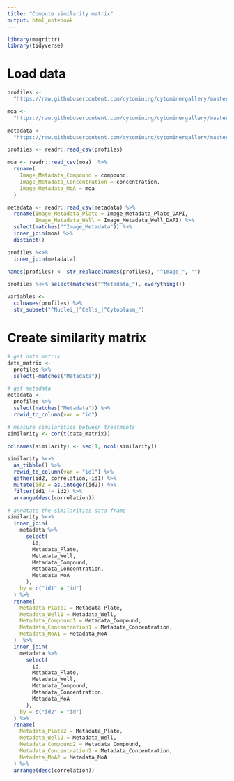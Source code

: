 ```yaml
---
title: "Compute similarity matrix"
output: html_notebook
---
```


```r
library(magrittr)
library(tidyverse)
```

# Load data

```r
profiles <-
  "https://raw.githubusercontent.com/cytomining/cytominergallery/master/inst/extdata/ljosa_jbiomolscreen_2013_per_well_mean.csv"

moa <-
  "https://raw.githubusercontent.com/cytomining/cytominergallery/master/inst/extdata/BBBC021_v1_moa.csv"

metadata <-
  "https://raw.githubusercontent.com/cytomining/cytominergallery/master/inst/extdata/BBBC021_v1_image.csv"

profiles <- readr::read_csv(profiles)

moa <- readr::read_csv(moa)  %>%
  rename(
    Image_Metadata_Compound = compound,
    Image_Metadata_Concentration = concentration,
    Image_Metadata_MoA = moa
  )

metadata <- readr::read_csv(metadata) %>%
  rename(Image_Metadata_Plate = Image_Metadata_Plate_DAPI,
         Image_Metadata_Well = Image_Metadata_Well_DAPI) %>%
  select(matches("^Image_Metadata")) %>%
  inner_join(moa) %>%
  distinct()

profiles %<>%
  inner_join(metadata)

names(profiles) <- str_replace(names(profiles), "^Image_", "")

profiles %<>% select(matches("^Metadata_"), everything())

variables <-
  colnames(profiles) %>%
  str_subset("^Nuclei_|^Cells_|^Cytoplasm_")
```

# Create similarity matrix

```r

# get data matrix
data_matrix <-
  profiles %>%
  select(-matches("Metadata"))

# get metadata
metadata <-
  profiles %>%
  select(matches("Metadata")) %>%
  rowid_to_column(var = "id")

# measure similarities between treatments
similarity <- cor(t(data_matrix))

colnames(similarity) <- seq(1, ncol(similarity))

similarity %<>%
  as_tibble() %>%
  rowid_to_column(var = "id1") %>%
  gather(id2, correlation,-id1) %>%
  mutate(id2 = as.integer(id2)) %>%
  filter(id1 != id2) %>%
  arrange(desc(correlation))

# annotate the similarities data frame
similarity %<>%
  inner_join(
    metadata %>%
      select(
        id,
        Metadata_Plate,
        Metadata_Well,
        Metadata_Compound,
        Metadata_Concentration,
        Metadata_MoA
      ),
    by = c("id1" = "id")
  ) %>%
  rename(
    Metadata_Plate1 = Metadata_Plate,
    Metadata_Well1 = Metadata_Well,
    Metadata_Compound1 = Metadata_Compound,
    Metadata_Concentration1 = Metadata_Concentration,
    Metadata_MoA1 = Metadata_MoA
  )  %>%
  inner_join(
    metadata %>%
      select(
        id,
        Metadata_Plate,
        Metadata_Well,
        Metadata_Compound,
        Metadata_Concentration,
        Metadata_MoA
      ),
    by = c("id2" = "id")
  ) %>%
  rename(
    Metadata_Plate2 = Metadata_Plate,
    Metadata_Well2 = Metadata_Well,
    Metadata_Compound2 = Metadata_Compound,
    Metadata_Concentration2 = Metadata_Concentration,
    Metadata_MoA2 = Metadata_MoA
  ) %>%
  arrange(desc(correlation))
```

